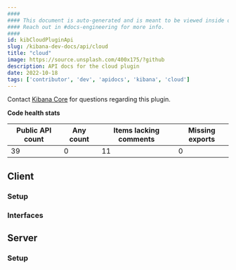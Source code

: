 ```yaml
---
####
#### This document is auto-generated and is meant to be viewed inside our experimental, new docs system.
#### Reach out in #docs-engineering for more info.
####
id: kibCloudPluginApi
slug: /kibana-dev-docs/api/cloud
title: "cloud"
image: https://source.unsplash.com/400x175/?github
description: API docs for the cloud plugin
date: 2022-10-18
tags: ['contributor', 'dev', 'apidocs', 'kibana', 'cloud']
---
```




Contact [Kibana Core](https://github.com/orgs/elastic/teams/kibana-core) for questions regarding this plugin.

**Code health stats**

| Public API count  | Any count | Items lacking comments | Missing exports |
|-------------------|-----------|------------------------|-----------------|
| 39 | 0 | 11 | 0 |

## Client

### Setup
<DocDefinitionList data={[cloudObj.client.setup]}/>

### Interfaces
<DocDefinitionList data={cloudObj.client.interfaces}/>

## Server

### Setup
<DocDefinitionList data={[cloudObj.server.setup]}/>

